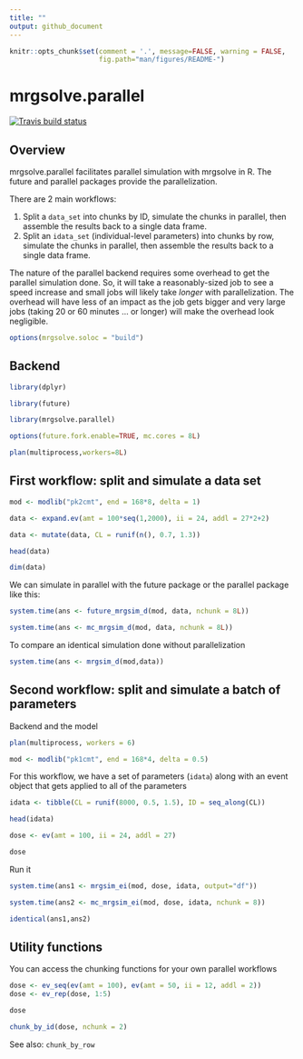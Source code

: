 ```yaml
---
title: ""
output: github_document
---
```


```r
knitr::opts_chunk$set(comment = '.', message=FALSE, warning = FALSE, 
                      fig.path="man/figures/README-")
```

# mrgsolve.parallel
<!-- badges: start -->
[![Travis build status](https://travis-ci.org/mrgsolve/mrgsolve.parallel.svg?branch=master)](https://travis-ci.org/mrgsolve/mrgsolve.parallel)
<!-- badges: end -->

## Overview
mrgsolve.parallel facilitates parallel simulation with mrgsolve in R.  The 
future and parallel packages provide the parallelization.  

There are 2 main workflows:

1. Split a `data_set` into chunks by ID, simulate the chunks in parallel, then 
   assemble the results back to a single data frame.
1. Split an `idata_set` (individual-level parameters) into chunks by row, 
   simulate the chunks in parallel, then assemble the results back to a single
   data frame.

The nature of the parallel backend requires some overhead to get the 
parallel simulation done.  So, it will take a reasonably-sized job to see 
a speed increase and small jobs will likely take *longer* with parallelization.
The overhead will have less of an impact as the job gets bigger and very large
jobs (taking 20 or 60 minutes ... or longer) will make the overhead look 
negligible. 


```r
options(mrgsolve.soloc = "build")
```

## Backend 

```r
library(dplyr)

library(future)

library(mrgsolve.parallel)

options(future.fork.enable=TRUE, mc.cores = 8L)

plan(multiprocess,workers=8L)

```
## First workflow: split and simulate a data set

```r
mod <- modlib("pk2cmt", end = 168*8, delta = 1)

data <- expand.ev(amt = 100*seq(1,2000), ii = 24, addl = 27*2+2) 

data <- mutate(data, CL = runif(n(), 0.7, 1.3))

head(data)

dim(data)
```

We can simulate in parallel with the future package or the parallel package like this:
```r
system.time(ans <- future_mrgsim_d(mod, data, nchunk = 8L))

system.time(ans <- mc_mrgsim_d(mod, data, nchunk = 8L))
```

To compare an identical simulation done without parallelization
```r
system.time(ans <- mrgsim_d(mod,data))
```

## Second workflow: split and simulate a batch of parameters

Backend and the model
```r
plan(multiprocess, workers = 6)

mod <- modlib("pk1cmt", end = 168*4, delta = 0.5)
```

For this workflow, we have a set of parameters (`idata`) along with an 
event object that gets applied to all of the parameters
```r
idata <- tibble(CL = runif(8000, 0.5, 1.5), ID = seq_along(CL))

head(idata)
```

```r
dose <- ev(amt = 100, ii = 24, addl = 27)

dose
```

Run it
```r
system.time(ans1 <- mrgsim_ei(mod, dose, idata, output="df"))

system.time(ans2 <- mc_mrgsim_ei(mod, dose, idata, nchunk = 8))

identical(ans1,ans2)

```


## Utility functions 

You can access the chunking functions for your own parallel workflows

```r
dose <- ev_seq(ev(amt = 100), ev(amt = 50, ii = 12, addl = 2))
dose <- ev_rep(dose, 1:5)

dose

chunk_by_id(dose, nchunk = 2)
```

See also: `chunk_by_row`
